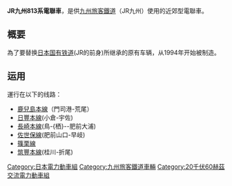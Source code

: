 {{NoteTA
|T=zh:JR九州813系電力動車組; zh-hans:JR九州813系电力动车组; zh-tw:JR九州813系電聯車; zh-hk:JR九州813系電動列車;
|1=zh:電力動車組;zh-hans:电力动车组;zh-hk:電動列車;zh-tw:電聯車;
|2=zh-hans:制动; zh-tw:制軔; zh-hk:制動;
}}

{{鐵路車輛
|車輛名稱 = JR九州813系電聯車
|公司色 = red
|圖像 = 813r219hu-ky.jpg
|圖像說明 = 
|輛數 = 
|列車編組 = 1M2T
|起動加速度 = 2.0 km/h/s
|營運最高速度 = 120
|設計最高速度 = 120
|減速度（正常） = 
|減速度（緊急） = 
|載客量 = 
|編組載客量 = 398人
|編組長度 = 
|全長 = 20,000
|全闊 = 2,985
|全高 = 4,295
|車輛重量 = 
|編組總重量 = 
|軌距 = 1,067
|電化方式 = 20,000V[[交流電|交流電]]（60Hz）
|輸出 = 
|電動機輸出 = 
|編組輸出 = 
|齒輪比 = 
|驅動裝置 = 
|控制裝置 = [[可變電壓可變頻控制器|VVVF]][[逆變器|逆變器]]（[[絕緣柵雙極晶體管|GTO]]元件）
|制動方式 = 
|保安裝置 = 
|訊號系統 = 
|製造商 = [[近畿車輛|近畿車輛]]、小倉工場
|製造年份 = 
|投入服務日期 = 
|備註 = 
}}

'''JR九州813系電聯車'''，是供[[九州旅客鐵道|九州旅客鐵道]]（JR九州）使用的近郊型電聯車。

== 概要 ==
為了要替换[[日本国有铁道|日本国有铁道]](JR的前身)所继承的原有车辆，从1994年开始被制造。
== 运用 ==
運行在以下的线路：
*[[鹿兒島本線|鹿兒島本線]]（門司港-荒尾）
*[[日豐本線|日豐本線]](小倉-宇佐)
*[[長崎本線|長崎本線]](鳥-{栖}--肥前大浦)
*[[佐世保線|佐世保線]](肥前山口-早岐)
*[[篠栗線|篠栗線]]
*[[筑豐本線|筑豐本線]](桂川-折尾)

{{JR九州的車輛}}
{{Japan-rail-stub}}
{{DEFAULTSORT:813}}
[[Category:日本電力動車組|Category:日本電力動車組]]
[[Category:九州旅客鐵道車輛|Category:九州旅客鐵道車輛]]
[[Category:20千伏60赫茲交流電力動車組|Category:20千伏60赫茲交流電力動車組]]